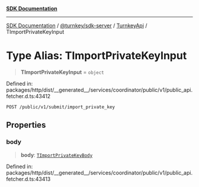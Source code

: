 [**SDK Documentation**](../../../../../README.mdx)

***

[SDK Documentation](../../../../../packages.mdx) / [@turnkey/sdk-server](../../../README.mdx) / [TurnkeyApi](../README.mdx) / TImportPrivateKeyInput

# Type Alias: TImportPrivateKeyInput

> **TImportPrivateKeyInput** = `object`

Defined in: packages/http/dist/\_\_generated\_\_/services/coordinator/public/v1/public\_api.fetcher.d.ts:43412

`POST /public/v1/submit/import_private_key`

## Properties

### body

> **body**: [`TImportPrivateKeyBody`](TImportPrivateKeyBody.mdx)

Defined in: packages/http/dist/\_\_generated\_\_/services/coordinator/public/v1/public\_api.fetcher.d.ts:43413
